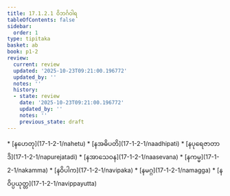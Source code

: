 ```yaml
---
title: 17.1.2.1 ဝိဘင်္ဂဝါရ
tableOfContents: false
sidebar:
  order: 1
type: tipitaka
basket: ab
book: p1-2
review:
  current: review
  updated: '2025-10-23T09:21:00.196772'
  updated_by: ''
  notes: ''
  history:
  - state: review
    date: '2025-10-23T09:21:00.196772'
    updated_by: ''
    notes: ''
    previous_state: draft
---
```



<ReviewStatus review={frontmatter.review} showDetails={true} />

<HypothesisAnnotation frontmatter={frontmatter} />

<DynamicBreadcrumb />



<TableOfContents book="p1-2" section="17.1.2.1">
* [နဟေတု](17-1-2-1/nahetu)
* [နအဓိပတိ](17-1-2-1/naadhipati)
* [နပုရေဇာတာဒိ](17-1-2-1/napurejatadi)
* [နအာသေဝန](17-1-2-1/naasevana)
* [နကမ္မ](17-1-2-1/nakamma)
* [နဝိပါက](17-1-2-1/navipaka)
* [နမဂ္ဂ](17-1-2-1/namagga)
* [နဝိပ္ပယုတ္တ](17-1-2-1/navippayutta)
</TableOfContents>